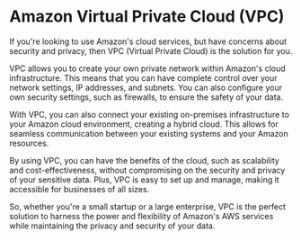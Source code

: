 

# Amazon Virtual Private Cloud (VPC)

If you're looking to use Amazon's cloud services, but have concerns about security and privacy, then VPC (Virtual Private Cloud) is the solution for you.

VPC allows you to create your own private network within Amazon's cloud infrastructure. This means that you can have complete control over your network settings, IP addresses, and subnets. You can also configure your own security settings, such as firewalls, to ensure the safety of your data.

With VPC, you can also connect your existing on-premises infrastructure to your Amazon cloud environment, creating a hybrid cloud. This allows for seamless communication between your existing systems and your Amazon resources.

By using VPC, you can have the benefits of the cloud, such as scalability and cost-effectiveness, without compromising on the security and privacy of your sensitive data. Plus, VPC is easy to set up and manage, making it accessible for businesses of all sizes.

So, whether you're a small startup or a large enterprise, VPC is the perfect solution to harness the power and flexibility of Amazon's AWS services while maintaining the privacy and security of your data. 